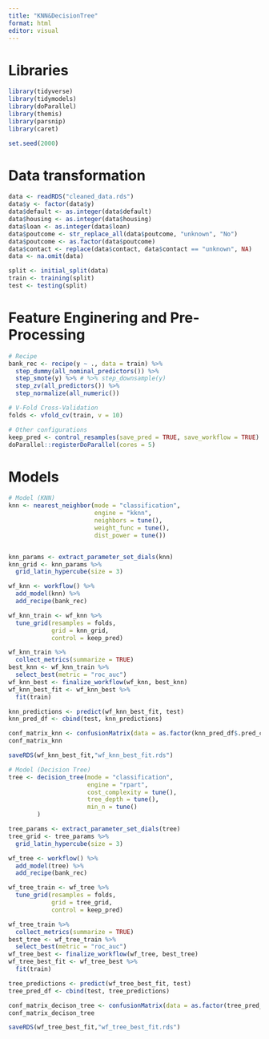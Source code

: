 ```yaml
---
title: "KNN&DecisionTree"
format: html
editor: visual
---
```


# Libraries
```r
library(tidyverse)
library(tidymodels)
library(doParallel)
library(themis)
library(parsnip)
library(caret)

set.seed(2000)
```

# Data transformation
```r
data <- readRDS("cleaned_data.rds")
data$y <- factor(data$y)
data$default <- as.integer(data$default)
data$housing <- as.integer(data$housing)
data$loan <- as.integer(data$loan)
data$poutcome <- str_replace_all(data$poutcome, "unknown", "No")
data$poutcome <- as.factor(data$poutcome)
data$contact <- replace(data$contact, data$contact == "unknown", NA)
data <- na.omit(data)

split <- initial_split(data)
train <- training(split)
test <- testing(split)
```


# Feature Enginering and Pre-Processing
```r
# Recipe
bank_rec <- recipe(y ~ ., data = train) %>% 
  step_dummy(all_nominal_predictors()) %>%
  step_smote(y) %>% # %>% step_downsample(y)
  step_zv(all_predictors()) %>%
  step_normalize(all_numeric()) 

# V-Fold Cross-Validation
folds <- vfold_cv(train, v = 10)

# Other configurations
keep_pred <- control_resamples(save_pred = TRUE, save_workflow = TRUE)
doParallel::registerDoParallel(cores = 5)
```

# Models
```r
# Model (KNN)
knn <- nearest_neighbor(mode = "classification",
                        engine = "kknn",
                        neighbors = tune(),
                        weight_func = tune(),
                        dist_power = tune())


knn_params <- extract_parameter_set_dials(knn)
knn_grid <- knn_params %>% 
  grid_latin_hypercube(size = 3)

wf_knn <- workflow() %>% 
  add_model(knn) %>% 
  add_recipe(bank_rec)

wf_knn_train <- wf_knn %>% 
  tune_grid(resamples = folds,
            grid = knn_grid,
            control = keep_pred)

wf_knn_train %>% 
  collect_metrics(summarize = TRUE)
best_knn <- wf_knn_train %>% 
  select_best(metric = "roc_auc")
wf_knn_best <- finalize_workflow(wf_knn, best_knn)
wf_knn_best_fit <- wf_knn_best %>% 
  fit(train)

knn_predictions <- predict(wf_knn_best_fit, test)
knn_pred_df <- cbind(test, knn_predictions)

conf_matrix_knn <- confusionMatrix(data = as.factor(knn_pred_df$.pred_class), reference = as.factor(knn_pred_df$y))
conf_matrix_knn

saveRDS(wf_knn_best_fit,"wf_knn_best_fit.rds")
```

```r
# Model (Decision Tree)
tree <- decision_tree(mode = "classification",
                      engine = "rpart",
                      cost_complexity = tune(),
                      tree_depth = tune(),
                      min_n = tune()
        )

tree_params <- extract_parameter_set_dials(tree)
tree_grid <- tree_params %>% 
  grid_latin_hypercube(size = 3)

wf_tree <- workflow() %>% 
  add_model(tree) %>% 
  add_recipe(bank_rec)

wf_tree_train <- wf_tree %>% 
  tune_grid(resamples = folds,
            grid = tree_grid,
            control = keep_pred)

wf_tree_train %>% 
  collect_metrics(summarize = TRUE)
best_tree <- wf_tree_train %>% 
  select_best(metric = "roc_auc")
wf_tree_best <- finalize_workflow(wf_tree, best_tree)
wf_tree_best_fit <- wf_tree_best %>% 
  fit(train)

tree_predictions <- predict(wf_tree_best_fit, test)
tree_pred_df <- cbind(test, tree_predictions)

conf_matrix_decison_tree <- confusionMatrix(data = as.factor(tree_pred_df$.pred_class), reference = as.factor(tree_pred_df$y))
conf_matrix_decison_tree

saveRDS(wf_tree_best_fit,"wf_tree_best_fit.rds")
```
